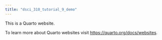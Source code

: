 ```yaml
---
title: "dsci_310_tutorial_9_demo"
---
```


This is a Quarto website.

To learn more about Quarto websites visit <https://quarto.org/docs/websites>.
